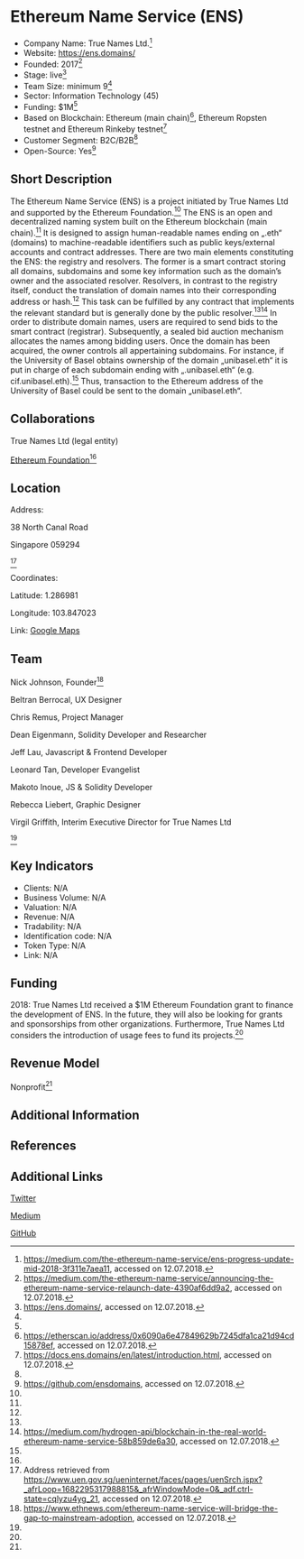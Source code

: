 =Ethereum Name Service (ENS)=

* Company Name: True Names Ltd.<ref name=„company“>https://medium.com/the-ethereum-name-service/ens-progress-update-mid-2018-3f311e7aea11, accessed on 12.07.2018.</ref>
* Website: https://ens.domains/
* Founded: 2017<ref name=„launch“>https://medium.com/the-ethereum-name-service/announcing-the-ethereum-name-service-relaunch-date-4390af6dd9a2, accessed on 12.07.2018.</ref>
* Stage: live<ref name=„website“>https://ens.domains/, accessed on 12.07.2018.</ref>
* Team Size: minimum 9<ref name=„company“/>
* Sector: Information Technology (45)
* Funding: $1M<ref name=„company“/>
* Based on Blockchain: Ethereum (main chain)<ref name=„etherscan“>https://etherscan.io/address/0x6090a6e47849629b7245dfa1ca21d94cd15878ef, accessed on 12.07.2018.</ref>, Ethereum Ropsten testnet and Ethereum Rinkeby testnet<ref name=„documentation“>https://docs.ens.domains/en/latest/introduction.html, accessed on 12.07.2018.</ref>
* Customer Segment: B2C/B2B<ref name=„website“/>
* Open-Source: Yes<ref name=„github“>https://github.com/ensdomains, accessed on 12.07.2018.</ref>


==Short Description==

The Ethereum Name Service (ENS) is a project initiated by True Names Ltd and supported by the Ethereum Foundation.<ref name=„company“/> The ENS is an open and decentralized naming system built on the Ethereum blockchain (main chain).<ref name=„website“/> It is designed to assign human-readable names ending on „.eth“ (domains) to machine-readable identifiers such as public keys/external accounts and contract addresses. There are two main elements constituting the ENS: the registry and resolvers. The former is a smart contract storing all domains, subdomains and some key information such as the domain’s owner and the associated resolver. Resolvers, in contrast to the registry itself, conduct the translation of domain names into their corresponding address or hash.<ref name=„documentation“/> This task can be fulfilled by any contract that implements the relevant standard but is generally done by the public resolver.<ref name=„documentation“/><ref name=„zinsmeister“>https://medium.com/hydrogen-api/blockchain-in-the-real-world-ethereum-name-service-58b859de6a30, accessed on 12.07.2018.</ref> In order to distribute domain names, users are required to send bids to the smart contract (registrar). Subsequently, a sealed bid auction mechanism allocates the names among bidding users. Once the domain has been acquired, the owner controls all appertaining subdomains. For instance, if the University of Basel obtains ownership of the domain „unibasel.eth“ it is put in charge of each subdomain ending with „.unibasel.eth“ (e.g. cif.unibasel.eth).<ref name=„zinsmeister“/> Thus, transaction to the Ethereum address of the University of Basel could be sent to the domain „unibasel.eth“.


==Collaborations==

True Names Ltd (legal entity)

[https://www.ethereum.org/foundation Ethereum Foundation]<ref name=„company“/>


==Location==

Address: 

38 North Canal Road 

Singapore 059294

<ref name=„address“>Address retrieved from https://www.uen.gov.sg/ueninternet/faces/pages/uenSrch.jspx?_afrLoop=1682295317988815&_afrWindowMode=0&_adf.ctrl-state=cqlyzu4yg_21, accessed on 12.07.2018.</ref>

 

Coordinates: 

Latitude: 1.286981

Longitude: 103.847023

 

Link: [https://www.google.com/maps/place/38+N+Canal+Rd,+Singapur+059294/@1.286981,103.8448342,17z/data=!3m1!4b1!4m5!3m4!1s0x31da190afcb0fe5b:0x352ca7fc27a5eb78!8m2!3d1.286981!4d103.8470229?hl=en Google Maps] 


==Team==

Nick Johnson, Founder<ref name=„founder“>https://www.ethnews.com/ethereum-name-service-will-bridge-the-gap-to-mainstream-adoption, accessed on 12.07.2018.</ref>

Beltran Berrocal, UX Designer

Chris Remus, Project Manager

Dean Eigenmann, Solidity Developer and Researcher

Jeff Lau, Javascript & Frontend Developer

Leonard Tan, Developer Evangelist

Makoto Inoue, JS & Solidity Developer

Rebecca Liebert, Graphic Designer

Virgil Griffith, Interim Executive Director for True Names Ltd

<ref name=„company“/>


==Key Indicators==

* Clients: N/A
* Business Volume: N/A
* Valuation: N/A
* Revenue: N/A
* Tradability: N/A
* Identification code: N/A
* Token Type: N/A
* Link: N/A


==Funding==

2018: True Names Ltd received a $1M Ethereum Foundation grant to finance the development of ENS. In the future, they will also be looking for grants and sponsorships from other organizations. Furthermore, True Names Ltd considers the introduction of usage fees to fund its projects.<ref name=„company“/>

==Revenue Model==

Nonprofit<ref name=„company“/>


==Additional Information==




==References==

<references/>



==Additional Links==

[https://twitter.com/ensdomains Twitter]

[https://medium.com/the-ethereum-name-service Medium]

[https://github.com/ensdomains GitHub]
